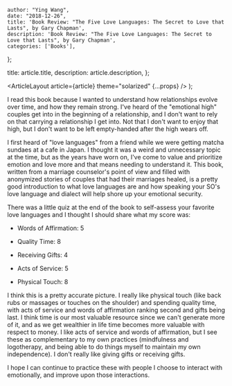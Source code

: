 
    author: "Ying Wang",
    date: "2018-12-26",
    title: 'Book Review: "The Five Love Languages: The Secret to Love that Lasts", by Gary Chapman',
    description: 'Book Review: "The Five Love Languages: The Secret to Love that Lasts", by Gary Chapman',
    categories: ['Books'],
};

  title: article.title,
  description: article.description,
};

  <ArticleLayout article={article} theme="solarized" {...props} />
);

I read this book because I wanted to understand how relationships evolve over
time, and how they remain strong. I've heard of the "emotional high" couples get
into in the beginning of a relationship, and I don't want to rely on that
carrying a relationship I get into. Not that I don't want to enjoy that high,
but I don't want to be left empty-handed after the high wears off.

I first heard of "love languages" from a friend while we were getting matcha
sundaes at a cafe in Japan. I thought it was a weird and unnecessary topic at
the time, but as the years have worn on, I've come to value and prioritize
emotion and love more and that means needing to understand it. This book,
written from a marriage counselor's point of view and filled with anonymized
stories of couples that had their marriages healed, is a pretty good
introduction to what love languages are and how speaking your SO's love language
and dialect will help shore up your emotional security.

There was a little quiz at the end of the book to self-assess your favorite love
languages and I thought I should share what my score was:

- Words of Affirmation: 5

- Quality Time: 8

- Receiving Gifts: 4

- Acts of Service: 5

- Physical Touch: 8

I think this is a pretty accurate picture. I really like physical touch (like
back rubs or massages or touches on the shoulder) and spending quality time,
with acts of service and words of affirmation ranking second and gifts being
last. I think time is our most valuable resource since we can't generate more of
it, and as we get wealthier in life time becomes more valuable with respect to
money. I like acts of service and words of affirmation, but I see these as
complementary to my own practices (mindfulness and logotherapy, and being able
to do things myself to maintain my own independence). I don't really like giving
gifts or receiving gifts.

I hope I can continue to practice these with people I choose to interact with
emotionally, and improve upon those interactions.
